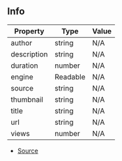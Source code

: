 ## Info

| Property | Type | Value |
| ----------- | ----------- | ----------- |
| author | string | N/A |
| description | string | N/A |
| duration | number | N/A |
| engine | Readable | N/A |
| source | string | N/A |
| thumbnail | string | N/A |
| title | string | N/A |
| url | string | N/A |
| views | number | N/A |


- [Source](https://github.com/Androz2091/discord-player/blob/97a849a/packages/downloader/src/Downloader.ts#L3)